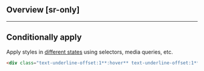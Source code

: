 ## Overview [sr-only]
<Overview/>

---

## Conditionally apply
Apply styles in [different states](/docs/states-and-queries) using selectors, media queries, etc.
```html
<div class="text-underline-offset:1**:hover** text-underline-offset:1**@sm** text-underline-offset:1**@dark** text-underline-offset:1**@print**">…</div>
```

